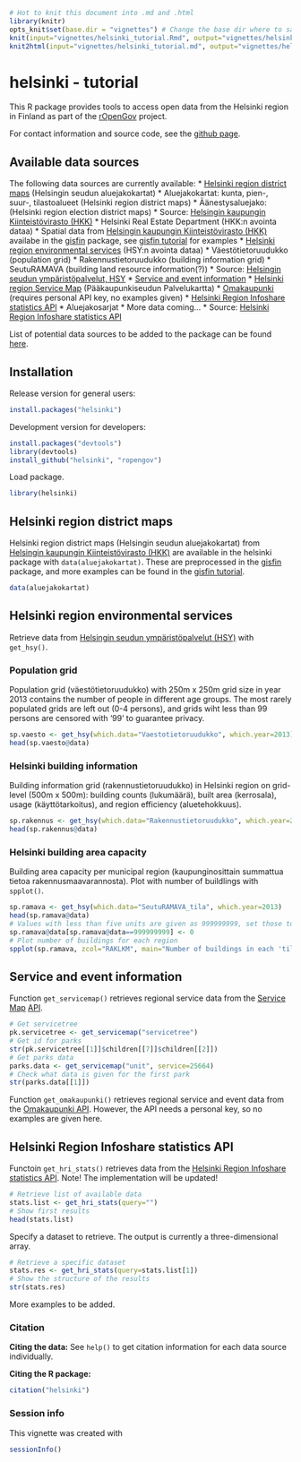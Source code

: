 <!--
%\VignetteEngine{knitr}
%\VignetteIndexEntry{An R Markdown Vignette made with knitr}
-->

```r
# Hot to knit this document into .md and .html
library(knitr)
opts_knit$set(base.dir = "vignettes") # Change the base dir where to save figures
knit(input="vignettes/helsinki_tutorial.Rmd", output="vignettes/helsinki_tutorial.md")
knit2html(input="vignettes/helsinki_tutorial.md", output="vignettes/helsinki_tutorial.html", options=c("use_xhtml","smartypants","mathjax","highlight_code"))
```


helsinki - tutorial
===========

This R package provides tools to access open data from the Helsinki region in Finland
as part of the [rOpenGov](http://ropengov.github.io) project.

For contact information and source code, see the [github page](https://github.com/rOpenGov/helsinki). 

## Available data sources

The following data sources are currently available:
* [Helsinki region district maps](#aluejakokartat) (Helsingin seudun aluejakokartat)
 * Aluejakokartat: kunta, pien-, suur-, tilastoalueet (Helsinki region district maps)
 * Äänestysaluejako: (Helsinki region election district maps)
 * Source: [Helsingin kaupungin Kiinteistövirasto (HKK)](http://ptp.hel.fi/avoindata/)
* Helsinki Real Estate Department (HKK:n avointa dataa)
 * Spatial data from [Helsingin kaupungin Kiinteistövirasto (HKK)](http://ptp.hel.fi/avoindata/) availabe in the [gisfin](https://github.com/rOpenGov/gisfin) package, see [gisfin tutorial](https://github.com/rOpenGov/gisfin/blob/master/vignettes/gisfin_tutorial.md) for examples
* [Helsinki region environmental services](#hsy) (HSY:n avointa dataa)
 * Väestötietoruudukko (population grid)
 * Rakennustietoruudukko (building information grid)
 * SeutuRAMAVA (building land resource information(?))
 * Source: [Helsingin seudun ympäristöpalvelut, HSY](http://www.hsy.fi/seututieto/kaupunki/paikkatiedot/Sivut/Avoindata.aspx)
* [Service and event information](#servicemap)
 * [Helsinki region Service Map](http://www.hel.fi/palvelukartta/Default.aspx?language=fi&city=91) (Pääkaupunkiseudun Palvelukartta)
 * [Omakaupunki](http://api.omakaupunki.fi/) (requires personal API key, no examples given)
* [Helsinki Region Infoshare statistics API](#hri_stats)
 * Aluejakosarjat
 * More data coming...
 * Source: [Helsinki Region Infoshare statistics API](http://dev.hel.fi/stats/)

List of potential data sources to be added to the package can be found [here](https://github.com/rOpenGov/helsinki/blob/master/vignettes/todo-datasets.md).

## Installation

Release version for general users:

```r
install.packages("helsinki")
```

Development version for developers:

```r
install.packages("devtools")
library(devtools)
install_github("helsinki", "ropengov")
```

Load package.

```r
library(helsinki)
```

## <a name="aluejakokartat"></a>Helsinki region district maps

Helsinki region district maps (Helsingin seudun aluejakokartat) from [Helsingin kaupungin Kiinteistövirasto (HKK)](http://ptp.hel.fi/avoindata/) are available in the helsinki package with `data(aluejakokartat)`. These are preprocessed in the [gisfin](https://github.com/rOpenGov/gisfin) package, and more examples can be found in the [gisfin tutorial](https://github.com/rOpenGov/gisfin/blob/master/vignettes/gisfin_tutorial.md). 

```r
data(aluejakokartat)
```


## <a name="hsy"></a> Helsinki region environmental services

Retrieve data from [Helsingin seudun ympäristöpalvelut (HSY)](http://www.hsy.fi/seututieto/kaupunki/paikkatiedot/Sivut/Avoindata.aspx) with `get_hsy()`.

### Population grid 

Population grid (väestötietoruudukko) with 250m x 250m grid size in year 2013 contains the number of people in different age groups. The most rarely populated grids are left out (0-4 persons), and grids wiht less than 99 persons are censored with '99' to guarantee privacy.

```r
sp.vaesto <- get_hsy(which.data="Vaestotietoruudukko", which.year=2013)
head(sp.vaesto@data)
```


### Helsinki building information

Building information grid (rakennustietoruudukko) in Helsinki region on grid-level (500m x 500m): building counts (lukumäärä), built area (kerrosala), usage (käyttötarkoitus), and region
efficiency (aluetehokkuus).

```r
sp.rakennus <- get_hsy(which.data="Rakennustietoruudukko", which.year=2013)  
head(sp.rakennus@data)
```

### Helsinki building area capacity

Building area capacity per municipal region (kaupunginosittain summattua tietoa rakennusmaavarannosta). Plot with number of buildlings with `spplot()`.

```r
sp.ramava <- get_hsy(which.data="SeutuRAMAVA_tila", which.year=2013)  
head(sp.ramava@data)
# Values with less than five units are given as 999999999, set those to zero
sp.ramava@data[sp.ramava@data==999999999] <- 0
# Plot number of buildings for each region
spplot(sp.ramava, zcol="RAKLKM", main="Number of buildings in each 'tilastoalue'")
```


## <a name="servicemap"></a>Service and event information

Function `get_servicemap()` retrieves regional service data from the [Service Map](http://www.hel.fi/palvelukartta/Default.aspx?language=fi&city=91) [API](http://www.hel.fi/palvelukarttaws/rest/ver2_en.html).

```r
# Get servicetree
pk.servicetree <- get_servicemap("servicetree")
# Get id for parks
str(pk.servicetree[[1]]$children[[7]]$children[[2]])
# Get parks data
parks.data <- get_servicemap("unit", service=25664)
# Check what data is given for the first park
str(parks.data[[1]])
```

Function `get_omakaupunki()` retrieves regional service and event data from the [Omakaupunki API](http://api.omakaupunki.fi/). However, the API needs a personal key, so no examples are given here.

## <a name="hri_stats"></a> Helsinki Region Infoshare statistics API

Functoin `get_hri_stats()` retrieves data from the [Helsinki Region Infoshare statistics API](http://dev.hel.fi/stats/). Note! The implementation will be updated!

```r
# Retrieve list of available data
stats.list <- get_hri_stats(query="")
# Show first results
head(stats.list)
```

Specify a dataset to retrieve. The output is currently a three-dimensional array.

```r
# Retrieve a specific dataset
stats.res <- get_hri_stats(query=stats.list[1])
# Show the structure of the results
str(stats.res)
```

More examples to be added.

### Citation

**Citing the data:** See `help()` to get citation information for each data source individually.

**Citing the R package:**

```r
citation("helsinki")
```

### Session info


This vignette was created with

```r
sessionInfo()
```

